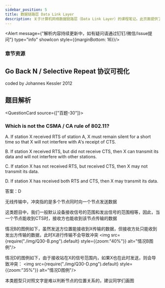 ```yaml
---
sidebar_position: 5
title: 数据链路层 Data Link Layer
description: 关于计算机网络数据链路层（Data Link Layer）的课程笔记。此页面提供了‘数据链路层’和‘介质访问控制子层’的课件下载，并包含一个指向Go Back N / Selective Repeat协议可视化工具的链接，旨在帮助学生深入理解数据链路层的核心概念与协议。
---
```



<Alert message={"解析内容持续更新中，如有疑问请通过钉钉/微信/Issue提问"} type="info" showIcon style={{marginBottom: 16}}/>

<h3 style={{color: '#006d75', marginTop: 0, marginBottom: 8}}>章节资源</h3>
<GridContainer>
  <FileCard file_type={'pdf'} name={'3 Data Link Layer'} size={'5465726'} link={require('@site/assets/slides/luxq_3_Data Link Layer.pdf').default} />
  <FileCard file_type={'pdf'} name={'4 Medium Access Control Sublayer'} size={'3401217'} link={require('@site/assets/slides/4_MACLayer.pdf').default} />
</GridContainer>

## Go Back N / Selective Repeat 协议可视化

<LinkPeekCard url="https://www2.tkn.tu-berlin.de/teaching/rn/animations/gbn_sr/" icon="https://www2.tkn.tu-berlin.de/favicon.ico" title="Selective Repeat / Go Back N">coded by Johannes Kessler 2012</LinkPeekCard>

## 题目解析

<QuestionCard source={["百题-30"]}>
### Which is not the CSMA / CA rule of 802.11?

A. If station X received RTS of station A, X must remain silent for a short time so that X will not interfere with A's receipt of CTS.

B. If station X received RTS, but did not receive CTS, then X can transmit its data and will not interfere with other stations.

C. If station X has not received RTS, but received CTS, then X may not transmit its data.

D. If station X has received both RTS and CTS, then X may transmit its data.

<Answer>
答案：D

无线传输中，冲突指的是多个节点同时向一个节点发送数据

这类题目中，我们一般默认设备接收信号的范围和发出信号的范围相等，因此，当一个节点能收到CTS时，接收方也能收到该节点传输的数据

情况B的图例如下，虽然发送方位置能接收到X传输的数据，但接收方处只能收到发出方传输的数据，此时X进行传输不会导致冲突
<img src={require("./img/Q30-B.png").default} style={{zoom:"40%"}} alt="情况B图例"/>

情况D的图例如下，由于接收站在X的信号范围内，如果X也在此时发送，则会导致冲突：
<img src={require("./img/Q30-D.png").default} style={{zoom:"35%"}} alt="情况D图例"/>

本类题型只对照文字是难以判断节点的位置关系的，建议同学们画图
</Answer>
</QuestionCard>